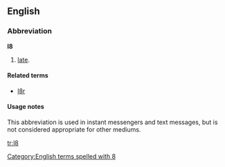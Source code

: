 ==English==

===Abbreviation===
'''l8'''

# {{context|Internet slang|text messaging|lang=en}} [[late]].

====Related terms====
* [[l8r]]

====Usage notes====
This abbreviation is used in instant messengers and text messages, but is not considered appropriate for other mediums.

[[Category:English terms spelled with 8]]

[[tr:l8]]